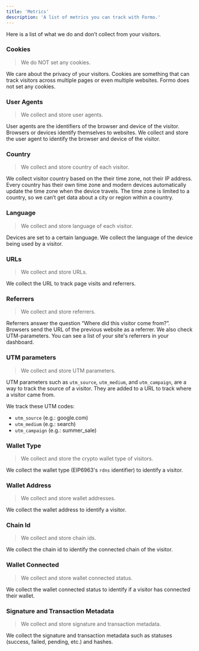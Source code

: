 ```yaml
---
title: 'Metrics'
description: 'A list of metrics you can track with Formo.'
---
```


Here is a list of what we do and don’t collect from your visitors.

### Cookies

> We do NOT set any cookies.

We care about the privacy of your visitors. Cookies are something that can track visitors across multiple pages or even multiple websites. 
Formo does not set any cookies. 

### User Agents

> We collect and store user agents.

User agents are the identifiers of the browser and device of the visitor. Browsers or devices identify themselves to websites. 
We collect and store the user agent to identify the browser and device of the visitor.

### Country

> We collect and store country of each visitor.

We collect visitor country based on the their time zone, not their IP address. Every country has their own time zone and modern devices automatically update the time zone when the device travels. 
The time zone is limited to a country, so we can’t get data about a city or region within a country.

### Language

> We collect and store language of each visitor.

Devices are set to a certain language. We collect the language of the device being used by a visitor.

### URLs

> We collect and store URLs.

We collect the URL to track page visits and referrers.

### Referrers

> We collect and store referrers.

Referrers answer the question “Where did this visitor come from?”. Browsers send the URL of the previous website as a referrer. 
We also check UTM-parameters. You can see a list of your site's referrers in your dashboard.

### UTM parameters

> We collect and store UTM parameters.

UTM parameters such as `utm_source`, `utm_medium`, and `utm_campaign`, are a way to track the source of a visitor. 
They are added to a URL to track where a visitor came from.

We track these UTM codes:

- `utm_source` (e.g.: google.com)
- `utm_medium` (e.g.: search)
- `utm_campaign` (e.g.: summer_sale)

### Wallet Type

> We collect and store the crypto wallet type of visitors.

We collect the wallet type (EIP6963's `rdns` identifier) to identify a visitor.

### Wallet Address

> We collect and store wallet addresses.

We collect the wallet address to identify a visitor.

### Chain Id

> We collect and store chain ids.

We collect the chain id to identify the connected chain of the visitor.

### Wallet Connected

> We collect and store wallet connected status.

We collect the wallet connected status to identify if a visitor has connected their wallet.

### Signature and Transaction Metadata

> We collect and store signature and transaction metadata.

We collect the signature and transaction metadata such as statuses (success, failed, pending, etc.) and hashes.
